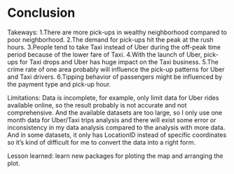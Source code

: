 # Conclusion

Takeways:
1.There are more pick-ups in wealthy neighborhood compared to poor neighborhood.
2.The demand for pick-ups hit the peak at the rush hours.
3.People tend to take Taxi instead of Uber during the off-peak time period because of 
the lower fare of Taxi.
4.With the launch of Uber, pick-ups for Taxi drops and Uber has huge impact on
the Taxi business.
5.The crime rate of one area probably will influence the pick-up patterns for
Uber and Taxi drivers. 
6.Tipping behavior of passengers might be influenced by the payment type and pick-up
hour.

Limitations: Data is incomplete, for example, only limit data for Uber rides available
online, so the result probably is not accurate and not comprehensive. And the available datasets
are too large, so I only use one month data for Uber/Taxi trips analysis and there will exist
some error or inconsistency in my data analysis compared to the analysis with more data. And in 
some datasets, it only has LocationID instead of specific coordinates so it's kind of difficult for 
me to convert the data into a right form.

Lesson learned: learn new packages for ploting the map and arranging the plot.

